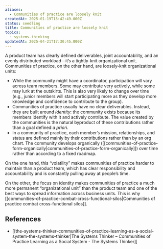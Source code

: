 ```yaml
---
aliases:
  - Communities of practice are loosely knit
createdAt: 2025-01-19T15:42:49.000Z
status: seedling
title: Communities of practice are loosely knit
topics:
  - systems-thinking
updatedAt: 2025-04-21T17:30:45.000Z
---
```

A product team has clearly defined deliverables, joint accountability, and an evenly distributed workload—it’s a tightly-knit organizational unit. Communities of practice, on the other hand, are loosely-knit organizational units:

- While the community might have a coordinator, participation will vary across team members. Some may contribute very actively, while some may lurk at the outskirts. This is also very likely to change over time (e.g., junior members will start participating more as they develop more knowledge and confidence to contribute to the group).
- Communities of practice usually have no clear deliverables. Instead, they are built around _identity_: the community exists because its members identify with it and actively contribute. The value created by the communities is the natural byproduct of these contributions rather than a goal defined _a priori_.
- In a community of practice, each member’s mission, relationships, and status are defined mainly by their contributions rather than by an org chart. The community develops organically ([[communities-of-practice-form-organically|communities-of-practice-form-organically]]) over time rather than according to a fixed roadmap.

On the one hand, this “volatility” makes communities of practice harder to maintain than a product team, which has clear responsibility and accountability and is constantly pulling away at people’s time.

On the other, the focus on identity makes communities of practice a much more permanent “organizational unit” than the product team and one of the best ways to spread information across business units. This is why [[communities-of-practice-combat-cross-functional-silos|Communities of practice combat cross-functional silos]].

## References

- [[the-systems-thinker-communities-of-practice-learning-as-a-social-system-the-systems-thinker|The Systems Thinker – Communities of Practice Learning as a Social System - The Systems Thinker]]
